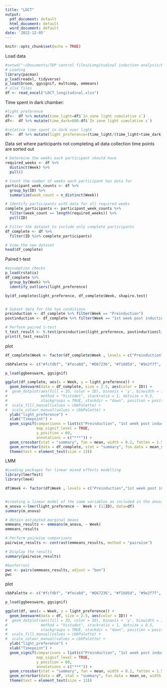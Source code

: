 ```yaml
---
title: "LDCT"
output:
  pdf_document: default
  html_document: default
  word_document: default
date: '2022-12-05'
---
```


```r
knitr::opts_chunk$set(echo = TRUE)
```
Load data
```r
#setwd("~/Documents/TDP control files/Longitudinal induction analysis/LDCT/")
# Loading
library(pacman)
p_load(readxl, tidyverse)
p_load(broom, ggsignif, multcomp, emmeans)
# xlsx files
df <- read_excel("LDCT_longitudinal.xlsx")

```


Time spent in dark chamber:
```r
#light preference
df<-  df %>% mutate(time_light=df$`In zone light cumulative s`)
df<-  df %>% mutate(time_dark=600-df$`In zone light cumulative s`)

#relative time spent in dark over light
df<-  df %>% mutate(light_preference=(time_light/(time_light+time_dark))*100)
```

Data set where participants not completing all data collection time points are sorted out

```r
# Determine the weeks each participant should have
required_weeks <- df %>% 
  distinct(Week) %>% 
  pull()

# Count the number of weeks each participant has data for
participant_week_counts <- df %>%
  group_by(ID) %>%
  summarize(week_count = n_distinct(Week))

# Identify participants with data for all required weeks
complete_participants <- participant_week_counts %>%
  filter(week_count == length(required_weeks)) %>%
  pull(ID)

# Filter the dataset to include only complete participants
df_complete <- df %>%
  filter(ID %in% complete_participants)

# View the new dataset
head(df_complete)
```

Paired t-test

```r

#assumption checks
p_load(rstatix)
df_complete %>%
  group_by(Week) %>%
  identify_outliers(light_preference)

by(df_complete$light_preference, df_complete$Week, shapiro.test)


# Subset data for the two conditions
preinduction <- df_complete %>% filter(Week == "Preinduction")
postinduction <- df_complete %>% filter(Week == "1st week post induction")

# Perform paired t-test
t_test_result <- t.test(preinduction$light_preference, postinduction$light_preference, paired = TRUE)
print(t_test_result)
```

plot

```r


df_complete$Week <- factor(df_complete$Week , levels = c("Preinduction","1st week post induction"))

cbbPalette <- c("#fcfdbf", "#feca8d", "#D67236", "#f1605d", "#9e2f7f", "#440f76")

p_load(ggbeeswarm, ggsignif)

ggplot(df_complete, aes(x = Week, y = light_preference)) +
  geom_beeswarm(data = df_complete, size = 2.5, aes(color = ID)) +
#  geom_dotplot(aes(fill = ID, color = ID), binaxis = 'y', binwidth = 1,
#               method = "histodot", stackratio = 1, dotsize = 0.5,
#               stackgroups = TRUE, stackdir = "down", position = position_nudge(x = -.1)) +
#  scale_fill_manual(values = cbbPalette) +
#  scale_colour_manual(values = cbbPalette) +
  ylab("light_preference") +
  xlab("Timepoint") +
  geom_signif(comparisons = list(c("Preinduction", "1st week post induction")),
              map_signif_level = TRUE,
              y_position = 60,
              annotations = c("***")) +
  geom_crossbar(stat = "summary", fun = mean, width = 0.2, fatten = 1.5) +
  geom_errorbar(data = df_complete, stat = "summary", fun.data = mean_se, width = 0.1, position = "dodge") +
  theme(text = element_text(size = 13))

```

LMM

```r
#Loading packages for linear mixed effects modelling
library(lmerTest)
library(lme4)

df$Week <- factor(df$Week , levels = c("Preinduction","1st week post induction","2nd week post induction"))


#creating a linear model of the same variables as included in the anova
m_anova <-lmer(light_preference ~  Week + (1|ID), data=df)
summary(m_anova)

# Obtain estimated marginal means
emmeans_results <- emmeans(m_anova, ~ Week)
emmeans_results

# Perform pairwise comparisons
pairwise_results <- contrast(emmeans_results, method = "pairwise")

# Display the results
summary(pairwise_results)

#bonferroni
pwc <- pairs(emmeans_results, adjust = "bon")
pwc
```


plot

```r
cbbPalette <- c("#fcfdbf", "#feca8d", "#D67236", "#f1605d", "#9e2f7f", "#440f76")

p_load(ggbeeswarm, ggsignif)

ggplot(df, aes(x = Week, y = light_preference)) +
  geom_beeswarm(data = df, size = 2.5, aes(color = ID)) +
#  geom_dotplot(aes(fill = ID, color = ID), binaxis = 'y', binwidth = 1,
#               method = "histodot", stackratio = 1, dotsize = 0.5,
#               stackgroups = TRUE, stackdir = "down", position = position_nudge(x = -.1)) +
#  scale_fill_manual(values = cbbPalette) +
#  scale_colour_manual(values = cbbPalette) +
  ylab("light_preference") +
  xlab("Timepoint") +
  geom_signif(comparisons = list(c("Preinduction", "1st week post induction")),
              map_signif_level = TRUE,
              y_position = 60,
              annotations = c("***")) +
  geom_crossbar(stat = "summary", fun = mean, width = 0.2, fatten = 1.5) +
  geom_errorbar(data = df, stat = "summary", fun.data = mean_se, width = 0.1, position = "dodge") +
  theme(text = element_text(size = 13))

```